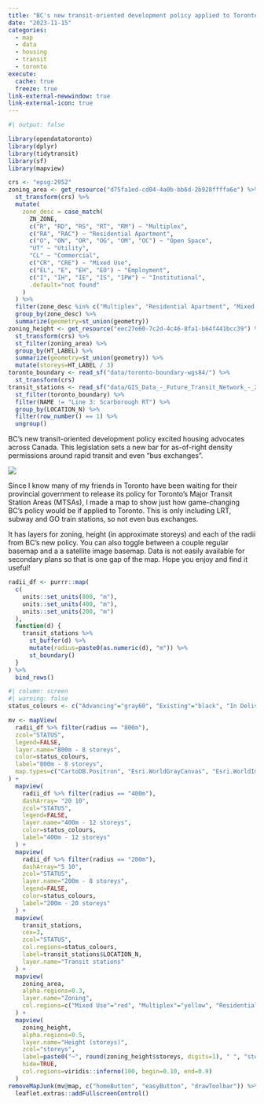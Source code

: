 ```yaml
---
title: "BC's new transit-oriented development policy applied to Toronto"
date: "2023-11-15"
categories:
  - map
  - data
  - housing
  - transit
  - toronto
execute: 
  cache: true
  freeze: true
link-external-newwindow: true
link-external-icon: true
---
```


```r
#| output: false

library(opendatatoronto)
library(dplyr)
library(tidytransit)
library(sf)
library(mapview)

crs <- "epsg:2952"
zoning_area <- get_resource("d75fa1ed-cd04-4a0b-bb6d-2b928ffffa6e") %>%
  st_transform(crs) %>%
  mutate(
    zone_desc = case_match(
      ZN_ZONE,
      c("R", "RD", "RS", "RT", "RM") ~ "Multiplex",
      c("RA", "RAC") ~ "Residential Apartment",
      c("O", "ON", "OR", "OG", "OM", "OC") ~ "Open Space",
      "UT" ~ "Utility",
      "CL" ~ "Commercial",
      c("CR", "CRE") ~ "Mixed Use",
      c("EL", "E", "EH", "EO") ~ "Employment",
      c("I", "IH", "IE", "IS", "IPW") ~ "Institutional",
      .default="not found"
    )
  ) %>%
  filter(zone_desc %in% c("Multiplex", "Residential Apartment", "Mixed Use"))  %>%
  group_by(zone_desc) %>%
  summarize(geometry=st_union(geometry))
zoning_height <- get_resource("eec27e60-7c2d-4c46-8fa1-b64f441bcc39") %>%
  st_transform(crs) %>%
  st_filter(zoning_area) %>%
  group_by(HT_LABEL) %>%
  summarize(geometry=st_union(geometry)) %>%
  mutate(storeys=HT_LABEL / 3)
toronto_boundary <- read_sf("data/toronto-boundary-wgs84/") %>%
  st_transform(crs)
transit_stations <- read_sf("data/GIS_Data_-_Future_Transit_Network_-_2023-05-12/") %>%
  st_filter(toronto_boundary) %>%
  filter(NAME != "Line 3: Scarborough RT") %>%
  group_by(LOCATION_N) %>%
  filter(row_number() == 1) %>%
  ungroup()
```

BC's new transit-oriented development policy excited housing advocates across Canada. This legislation sets a new bar for as-of-right density permissions around rapid transit and even "bus exchanges".

![](bc_tod_chart.png)

Since I know many of my friends in Toronto have been waiting for their provincial government to release its policy for Toronto's Major Transit Station Areas (MTSAs), I made a map to show just how game-changing BC's policy would be if applied to Toronto. This is only including LRT, subway and GO train stations, so not even bus exchanges.

It has layers for zoning, height (in approximate storeys) and each of the radii from BC's new policy. You can also toggle between a couple regular basemap and a a satellite image basemap. Data is not easily available for secondary plans so that is one gap of the map. Hope you enjoy and find it useful!

```r
radii_df <- purrr::map(
  c(
    units::set_units(800, "m"), 
    units::set_units(400, "m"), 
    units::set_units(200, "m")
  ),
  function(d) {
    transit_stations %>% 
      st_buffer(d) %>% 
      mutate(radius=paste0(as.numeric(d), "m")) %>%
      st_boundary()
  }
) %>%
  bind_rows()
```

```r
#| column: screen
#| warning: false
status_colours <- c("Advancing"="gray60", "Existing"="black", "In Delivery"="grey20", "Proposed"="grey40")

mv <- mapView(
  radii_df %>% filter(radius == "800m"),
  zcol="STATUS",
  legend=FALSE,
  layer.name="800m - 8 storeys",
  color=status_colours,
  label="800m - 8 storeys",
  map.types=c("CartoDB.Positron", "Esri.WorldGrayCanvas", "Esri.WorldImagery")
) +
  mapview(
    radii_df %>% filter(radius == "400m"), 
    dashArray= "20 10",
    zcol="STATUS",
    legend=FALSE,
    layer.name="400m - 12 storeys",
    color=status_colours,
    label="400m - 12 storeys"
  ) +
  mapview(
    radii_df %>% filter(radius == "200m"), 
    dashArray="5 10",
    zcol="STATUS",
    layer.name="200m - 8 storeys",
    legend=FALSE,
    color=status_colours,
    label="200m - 20 storeys"
  ) +
  mapview(
    transit_stations, 
    cex=3,
    zcol="STATUS",
    col.regions=status_colours,
    label=transit_stations$LOCATION_N,
    layer.name="Transit stations"
  ) +
  mapview(
    zoning_area, 
    alpha.regions=0.3, 
    layer.name="Zoning",
    col.regions=c("Mixed Use"="red", "Multiplex"="yellow", "Residential Apartment"="orange")
  ) +
  mapview(
    zoning_height,
    alpha.regions=0.5,
    layer.name="Height (storeys)",
    zcol="storeys",
    label=paste0("~", round(zoning_height$storeys, digits=1), " ", "storeys"),
    hide=TRUE,
    col.regions=viridis::inferno(100, begin=0.10, end=0.9)
  )
removeMapJunk(mv@map, c("homeButton", "easyButton", "drawToolbar")) %>%
  leaflet.extras::addFullscreenControl()
```
